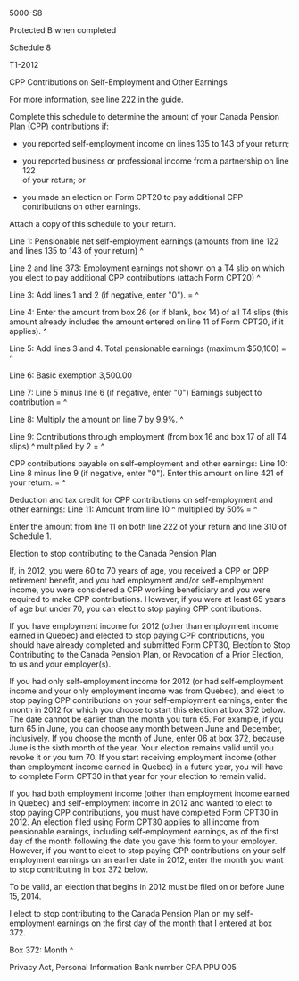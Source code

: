 ﻿5000-S8 
 
Protected B when completed 
 
Schedule 8 
 
T1-2012 
 
CPP Contributions on Self-Employment and Other Earnings 
 
For more information, see line 222 in the guide. 
 
Complete this schedule to determine the amount of your Canada Pension Plan 
(CPP) contributions if: 
 
- you reported self-employment income on lines 135 to 143 of your return; 
 
- you reported business or professional income from a partnership on line 122  
of your return; or 
 
- you made an election on Form CPT20 to pay additional CPP contributions on 
other earnings. 
 
Attach a copy of this schedule to your return. 
 
Line 1: Pensionable net self-employment earnings (amounts from line 122 and 
lines 135 to 143 of your return) ^
 
Line 2 and line 373: Employment earnings not shown on a T4 slip on which you 
elect to pay additional CPP contributions (attach Form CPT20) ^
 
Line 3: Add lines 1 and 2 (if negative, enter "0"). = ^
 
Line 4: Enter the amount from box 26 (or if blank, box 14) of all T4 slips 
(this amount already includes the amount entered on line 11 of Form CPT20, if 
it applies). ^
 
Line 5: Add lines 3 and 4. Total pensionable earnings (maximum $50,100) = ^
 
Line 6: Basic exemption 3,500.00 
 
Line 7: Line 5 minus line 6 (if negative, enter "0") Earnings subject to 
contribution = ^
 
Line 8: Multiply the amount on line 7 by 9.9%. ^
 
Line 9: Contributions through employment (from box 16 and box 17 of all T4 
slips) ^
multiplied by 2 = ^
 
CPP contributions payable on self-employment and other earnings: 
Line 10: Line 8 minus line 9 (if negative, enter "0"). Enter this amount on 
line 421 of your return. = ^ 
 
Deduction and tax credit for CPP contributions on self-employment and other 
earnings: 
Line 11: Amount from line 10 ^
multiplied by 50% = ^
 
Enter the amount from line 11 on both line 222 of your return and line 310 of 
Schedule 1. 
 
Election to stop contributing to the Canada Pension Plan 
 
If, in 2012, you were 60 to 70 years of age, you received a CPP or QPP 
retirement benefit, and you had employment and/or self-employment income, you 
were considered a CPP working beneficiary and you were required to make CPP 
contributions. However, if you were at least 65 years of age but under 70, 
you can elect to stop paying CPP contributions. 
 
If you have employment income for 2012 (other than employment income earned 
in Quebec) and elected to stop paying CPP contributions, you should have 
already completed and submitted Form CPT30, Election to Stop Contributing to 
the Canada Pension Plan, or Revocation of a Prior Election, to us and your 
employer(s). 
 
If you had only self-employment income for 2012 (or had self-employment 
income and your only employment income was from Quebec), and elect to stop 
paying CPP contributions on your self-employment earnings, enter the month in 
2012 for which you choose to start this election at box 372 below. The date 
cannot be earlier than the month you turn 65. For example, if you turn 65 in 
June, you can choose any month between June and December, inclusively. If you 
choose the month of June, enter 06 at box 372, because June is the sixth 
month of the year. Your election remains valid until you revoke it or you 
turn 70. If you start receiving employment income (other than employment 
income earned in Quebec) in a future year, you will have to complete Form 
CPT30 in that year for your election to remain valid. 
 
If you had both employment income (other than employment income earned in 
Quebec) and self-employment income in 2012 and wanted to elect to stop paying 
CPP contributions, you must have completed Form CPT30 in 2012. An election 
filed using Form CPT30 applies to all income from pensionable earnings, 
including self-employment earnings, as of the first day of the month 
following the date you gave this form to your employer. However, if you want 
to elect to stop paying CPP contributions on your self-employment earnings on 
an earlier date in 2012, enter the month you want to stop contributing in box 
372 below. 
 
To be valid, an election that begins in 2012 must be filed on or before June 
15, 2014. 
 
I elect to stop contributing to the Canada Pension Plan on my self-employment 
earnings on the first day of the month that I entered at box 372. 
 
Box 372: Month ^
 
Privacy Act, Personal Information Bank number CRA PPU 005
